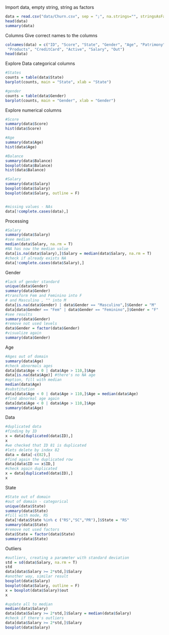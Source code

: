 Import data, empty string, string as factors
```r
data = read.csv("data/Churn.csv", sep = ";", na.strings="", stringsAsFactors=T)
head(data)
summary(data)
```
Columns
Give correct names to the columns
```r
colnames(data) = c("ID", "Score", "State", "Gender", "Age", "Patrimony", "Balance",
 "Products", "CreditCard", "Active", "Salary", "Out")
head(data)
```
Explore Data categorical columns
```r
#States
counts = table(data$State)
barplot(counts, main = "State", xlab = "State")

#gender
counts = table(data$Gender)
barplot(counts, main = "Gender", xlab = "Gender")

```
Explore numerical columns

```r
#Score
summary(data$Score)
hist(data$Score)

#Age
summary(data$Age)
hist(data$Age)

#Balance
summary(data$Balance)
boxplot(data$Balance)
hist(data$Balance)

#Salary
summary(data$Salary)
boxplot(data$Salary)
boxplot(data$Salary, outline = F)


#missing values - NAs
data[!complete.cases(data),]
```
Processing
```r
#Salary
summary(data$Salary)
#see median
median(data$Salary, na.rm = T)
#NA has now the median value
data[is.na(data$Salary),]$Salary = median(data$Salary, na.rm = T)
#check if already exists NA
data[!complete.cases(data$Salary),]
```
Gender
```r
#lack of gender standard
unique(data$Gender)
summary(data$Gender)
#transform Fem and Feminino into F
# and Masculino , "" into M
data[is.na(data$Gender) | data$Gender == "Masculino",]$Gender = "M"
data[data$Gender == "Fem" | data$Gender == "Feminino",]$Gender = "F"
#see results
summary(data$Gender)
#remove not used levels
data$Gender = factor(data$Gender)
#visualize again
summary(data$Gender)
```
Age

```r
#Ages out of domain
summary(data$Age)
#check abnormals ages
data[data$Age < 0 | data$Age > 110,]$Age
data[is.na(data$Age)] #there's no NA age
#option, fill with median
median(data$Age)
#substitution
data[data$Age < 0 | data$Age > 110,]$Age = median(data$Age)
#find abnormal age again
data[data$Age < 0 | data$Age > 110,]$Age    
summary(data$Age)

```
Data

```r
#duplicated data
#finding by ID
x = data[duplicated(data$ID),]
x
#we checked that ID 81 is duplicated 
#lets delete by index 82
data = data[-c(82),]
#find again the duplicated row
data[data$ID == x$ID,]
#check again duplicated
x = data[duplicated(data$ID),]
x
```

State

```r

#State out of domain
#out of domain - categorical
unique(data$State)
summary(data$State)
#fill with mode, RS
data[!data$State %in% c ("RS","SC","PR"),]$State = "RS"
summary(data$State)
#remove not used factors
data$State = factor(data$State)
summary(data$State)

```

Outliers
```r
#outliers, creating a parameter with standard deviation
std = sd(data$Salary, na.rm = T)
std
data[data$Salary >= 2*std,]$Salary
#another way, similar result
boxplot(data$Salary)
boxplot(data$Salary, outline = F)
x = boxplot(data$Salary)$out
x

#update all to median
median(data$Salary)
data[data$Salary >= 2*std,]$Salary = median(data$Salary)
#check if there's outliers
data[data$Salary >= 2*std,]$Salary
boxplot(data$Salary)
```

